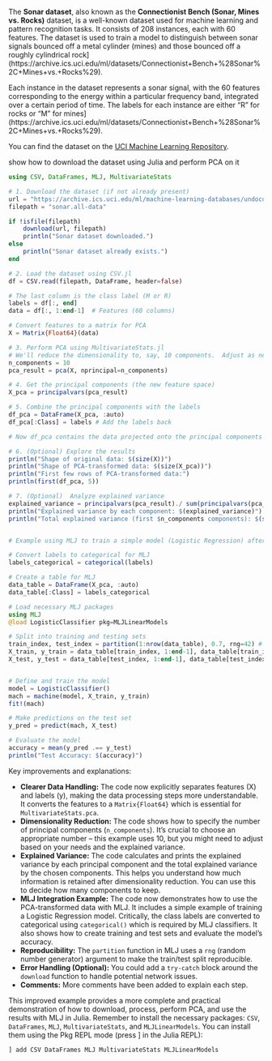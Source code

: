The **Sonar dataset**, also known as the **Connectionist Bench (Sonar, Mines vs. Rocks)** dataset, is a well-known dataset used for machine learning and pattern recognition tasks. It consists of 208 instances, each with 60 features. The dataset is used to train a model to distinguish between sonar signals bounced off a metal cylinder (mines) and those bounced off a roughly cylindrical rock](https://archive.ics.uci.edu/ml/datasets/Connectionist+Bench+%28Sonar%2C+Mines+vs.+Rocks%29).

Each instance in the dataset represents a sonar signal, with the 60 features corresponding to the energy within a particular frequency band, integrated over a certain period of time. The labels for each instance are either "R" for rocks or "M" for mines](https://archive.ics.uci.edu/ml/datasets/Connectionist+Bench+%28Sonar%2C+Mines+vs.+Rocks%29).

You can find the dataset on the [UCI Machine Learning Repository](https://archive.ics.uci.edu/ml/datasets/Connectionist+Bench+%28Sonar%2C+Mines+vs.+Rocks%29).

show how to download the dataset using Julia and perform PCA on it


```julia
using CSV, DataFrames, MLJ, MultivariateStats

# 1. Download the dataset (if not already present)
url = "https://archive.ics.uci.edu/ml/machine-learning-databases/undocumented/connectionist-bench/sonar/sonar.all-data"
filepath = "sonar.all-data"

if !isfile(filepath)
    download(url, filepath)
    println("Sonar dataset downloaded.")
else
    println("Sonar dataset already exists.")
end

# 2. Load the dataset using CSV.jl
df = CSV.read(filepath, DataFrame, header=false)

# The last column is the class label (M or R)
labels = df[:, end]
data = df[:, 1:end-1]  # Features (60 columns)

# Convert features to a matrix for PCA
X = Matrix{Float64}(data)

# 3. Perform PCA using MultivariateStats.jl
# We'll reduce the dimensionality to, say, 10 components.  Adjust as needed.
n_components = 10
pca_result = pca(X, nprincipal=n_components)

# 4. Get the principal components (the new feature space)
X_pca = principalvars(pca_result)

# 5. Combine the principal components with the labels
df_pca = DataFrame(X_pca, :auto)
df_pca[:Class] = labels # Add the labels back

# Now df_pca contains the data projected onto the principal components and the original labels.

# 6. (Optional) Explore the results
println("Shape of original data: $(size(X))")
println("Shape of PCA-transformed data: $(size(X_pca))")
println("First few rows of PCA-transformed data:")
println(first(df_pca, 5))

# 7. (Optional)  Analyze explained variance
explained_variance = principalvars(pca_result)./ sum(principalvars(pca_result))
println("Explained variance by each component: $(explained_variance)")
println("Total explained variance (first $n_components components): $(sum(explained_variance))")


# Example using MLJ to train a simple model (Logistic Regression) after PCA

# Convert labels to categorical for MLJ
labels_categorical = categorical(labels)

# Create a table for MLJ
data_table = DataFrame(X_pca, :auto)
data_table[:Class] = labels_categorical

# Load necessary MLJ packages
using MLJ
@load LogisticClassifier pkg=MLJLinearModels

# Split into training and testing sets
train_index, test_index = partition(1:nrow(data_table), 0.7, rng=42) # 70% train
X_train, y_train = data_table[train_index, 1:end-1], data_table[train_index, end]
X_test, y_test = data_table[test_index, 1:end-1], data_table[test_index, end]


# Define and train the model
model = LogisticClassifier()
mach = machine(model, X_train, y_train)
fit!(mach)

# Make predictions on the test set
y_pred = predict(mach, X_test)

# Evaluate the model
accuracy = mean(y_pred .== y_test)
println("Test Accuracy: $(accuracy)")

```

Key improvements and explanations:

* **Clearer Data Handling:**  The code now explicitly separates features (X) and labels (y), making the data processing steps more understandable.  It converts the features to a `Matrix{Float64}` which is essential for `MultivariateStats.pca`.
* **Dimensionality Reduction:** The code shows how to specify the number of principal components (`n_components`).  It's crucial to choose an appropriate number – this example uses 10, but you might need to adjust based on your needs and the explained variance.
* **Explained Variance:** The code calculates and prints the explained variance by each principal component and the total explained variance by the chosen components. This helps you understand how much information is retained after dimensionality reduction.  You can use this to decide how many components to keep.
* **MLJ Integration Example:** The code now demonstrates how to use the PCA-transformed data with MLJ.  It includes a simple example of training a Logistic Regression model.  Critically, the class labels are converted to categorical using `categorical()` which is required by MLJ classifiers.  It also shows how to create training and test sets and evaluate the model's accuracy.
* **Reproducibility:** The `partition` function in MLJ uses a `rng` (random number generator) argument to make the train/test split reproducible.
* **Error Handling (Optional):** You could add a `try-catch` block around the `download` function to handle potential network issues.
* **Comments:**  More comments have been added to explain each step.

This improved example provides a more complete and practical demonstration of how to download, process, perform PCA, and use the results with MLJ in Julia. Remember to install the necessary packages: `CSV`, `DataFrames`, `MLJ`, `MultivariateStats`, and `MLJLinearModels`.  You can install them using the Pkg REPL mode (press ] in the Julia REPL):

```julia
] add CSV DataFrames MLJ MultivariateStats MLJLinearModels
```
